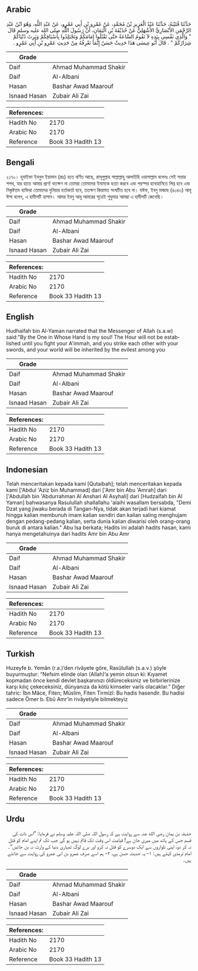 ## Arabic


<div dir="rtl" lang="ar" style={{fontSize:'larger',backgroundColor:'#f8f9fa',padding:20}}>
حَدَّثَنَا قُتَيْبَةُ، حَدَّثَنَا عَبْدُ الْعَزِيزِ بْنُ مُحَمَّدٍ، عَنْ عَمْرِو بْنِ أَبِي عَمْرٍو، عَنْ عَبْدِ اللَّهِ، وَهُوَ ابْنُ عَبْدِ الرَّحْمَنِ الأَنْصَارِيُّ الأَشْهَلِيُّ عَنْ حُذَيْفَةَ بْنِ الْيَمَانِ، أَنَّ رَسُولَ اللَّهِ صلى الله عليه وسلم قَالَ ‏ "‏ وَالَّذِي نَفْسِي بِيَدِهِ لاَ تَقُومُ السَّاعَةُ حَتَّى تَقْتُلُوا إِمَامَكُمْ وَتَجْتَلِدُوا بِأَسْيَافِكُمْ وَيَرِثَ دُنْيَاكُمْ شِرَارُكُمْ ‏"‏ ‏.‏ قَالَ أَبُو عِيسَى هَذَا حَدِيثٌ حَسَنٌ إِنَّمَا نَعْرِفُهُ مِنْ حَدِيثِ عَمْرِو بْنِ أَبِي عَمْرٍو ‏.‏
</div>
<div style={{backgroundColor:'#f8f9fa',padding:20, marginBottom: 10}}><table> <thead> <tr> <th>Grade</th> <th></th> </tr> </thead> <tbody> <tr><td>Daif</td><td>Ahmad Muhammad Shakir</td></tr><tr><td>Daif</td><td>Al-Albani</td></tr><tr><td>Hasan</td><td>Bashar Awad Maarouf</td></tr><tr><td>Isnaad Hasan</td><td>Zubair Ali Zai</td></tr></tbody></table><table> <thead> <tr> <th>References:</th> <th></th> </tr> </thead> <tbody><tr><td>Hadith No</td><td>2170</td></tr><tr><td>Arabic No</td><td>2170</td></tr><tr><td>Reference</td><td>Book 33 Hadith 13</td></tr></tbody></table></div>

## Bengali


<div dir="ltr" lang="bn" style={{fontSize:'larger',backgroundColor:'#f8f9fa',padding:20}}>
২১৭০। হুযাইফা ইবনুল ইয়ামান (রাঃ) হতে বর্ণিত আছে, রাসূলুল্লাহ সাল্লাল্লাহু আলাইহি ওয়াসাল্লাম বলেনঃ সেই সত্তার শপথ, যার হাতে আমার প্রাণ! যতক্ষণ না তোমরা তোমাদের ইমামকে হত্যা করবে এবং পরস্পর হানাহানিতে লিপ্ত হবে এবং নিকৃষ্টতম ব্যক্তিরা তোমাদের দুনিয়ার হর্তাকর্তা হবে, ততক্ষণ কিয়ামত সংঘটিত হবে না। যঈফ, ইবনু মাজাহ (৪০৪৩) আবূ ঈসা বলেন, এ হাদীসটি হাসান। আমর ইবনু আবূ আমরের সূত্রেই শুধুমাত্র আমরা এ হাদীসটি জেনেছি।
</div>
<div style={{backgroundColor:'#f8f9fa',padding:20, marginBottom: 10}}><table> <thead> <tr> <th>Grade</th> <th></th> </tr> </thead> <tbody> <tr><td>Daif</td><td>Ahmad Muhammad Shakir</td></tr><tr><td>Daif</td><td>Al-Albani</td></tr><tr><td>Hasan</td><td>Bashar Awad Maarouf</td></tr><tr><td>Isnaad Hasan</td><td>Zubair Ali Zai</td></tr></tbody></table><table> <thead> <tr> <th>References:</th> <th></th> </tr> </thead> <tbody><tr><td>Hadith No</td><td>2170</td></tr><tr><td>Arabic No</td><td>2170</td></tr><tr><td>Reference</td><td>Book 33 Hadith 13</td></tr></tbody></table></div>

## English


<div dir="ltr" lang="en" style={{fontSize:'larger',backgroundColor:'#f8f9fa',padding:20}}>
Hudhaifah bin Al-Yaman narrated that the Messenger of Allah (s.a.w) said:"By the One in Whose Hand is my soul! The Hour will not be established until you fight your A'immah, and you strike each other with your swords, and your world will be inherited by the evilest among you
</div>
<div style={{backgroundColor:'#f8f9fa',padding:20, marginBottom: 10}}><table> <thead> <tr> <th>Grade</th> <th></th> </tr> </thead> <tbody> <tr><td>Daif</td><td>Ahmad Muhammad Shakir</td></tr><tr><td>Daif</td><td>Al-Albani</td></tr><tr><td>Hasan</td><td>Bashar Awad Maarouf</td></tr><tr><td>Isnaad Hasan</td><td>Zubair Ali Zai</td></tr></tbody></table><table> <thead> <tr> <th>References:</th> <th></th> </tr> </thead> <tbody><tr><td>Hadith No</td><td>2170</td></tr><tr><td>Arabic No</td><td>2170</td></tr><tr><td>Reference</td><td>Book 33 Hadith 13</td></tr></tbody></table></div>

## Indonesian


<div dir="ltr" lang="id" style={{fontSize:'larger',backgroundColor:'#f8f9fa',padding:20}}>
Telah menceritakan kepada kami [Qutaibah]; telah menceritakan kepada kami ['Abdul 'Aziz bin Muhammad] dari ['Amr bin Abu 'Amrah] dari ['Abdullah bin 'Abdurrahman Al Anshari Al Asyhali] dari [Hudzaifah bin Al Yaman] bahwasanya Rasulullah shallallahu 'alaihi wasallam bersabda, "Demi Dzat yang jiwaku berada di Tangan-Nya, tidak akan terjadi hari kiamat hingga kalian membunuh imam kalian sendiri dan kalian saling menghujam dengan pedang-pedang kalian, serta dunia kalian diwarisi oleh orang-orang buruk di antara kalian." Abu Isa berkata; Hadits ini adalah hadits hasan, kami hanya mengetahuinya dari hadits Amr bin Abu Amr
</div>
<div style={{backgroundColor:'#f8f9fa',padding:20, marginBottom: 10}}><table> <thead> <tr> <th>Grade</th> <th></th> </tr> </thead> <tbody> <tr><td>Daif</td><td>Ahmad Muhammad Shakir</td></tr><tr><td>Daif</td><td>Al-Albani</td></tr><tr><td>Hasan</td><td>Bashar Awad Maarouf</td></tr><tr><td>Isnaad Hasan</td><td>Zubair Ali Zai</td></tr></tbody></table><table> <thead> <tr> <th>References:</th> <th></th> </tr> </thead> <tbody><tr><td>Hadith No</td><td>2170</td></tr><tr><td>Arabic No</td><td>2170</td></tr><tr><td>Reference</td><td>Book 33 Hadith 13</td></tr></tbody></table></div>

## Turkish


<div dir="ltr" lang="tr" style={{fontSize:'larger',backgroundColor:'#f8f9fa',padding:20}}>
Huzeyfe b. Yemân (r.a.)’den rivâyete göre, Rasûlullah (s.a.v.) şöyle buyurmuştur: “Nefsim elinde olan (Allah)’a yemin olsun ki: Kıyamet kopmadan önce kendi devlet başkanınızı öldüreceksiniz ve birbirlerinize karşı kılıç çekeceksiniz, dünyanıza da kötü kimseler varîs olacaklar.” Diğer tahric: İbn Mâce, Fiten; Müslim, Fiten Tirmizî: Bu hadis hasendir. Bu hadisi sadece Ömer b. Ebû Amr’in rivâyetiyle bilmekteyiz
</div>
<div style={{backgroundColor:'#f8f9fa',padding:20, marginBottom: 10}}><table> <thead> <tr> <th>Grade</th> <th></th> </tr> </thead> <tbody> <tr><td>Daif</td><td>Ahmad Muhammad Shakir</td></tr><tr><td>Daif</td><td>Al-Albani</td></tr><tr><td>Hasan</td><td>Bashar Awad Maarouf</td></tr><tr><td>Isnaad Hasan</td><td>Zubair Ali Zai</td></tr></tbody></table><table> <thead> <tr> <th>References:</th> <th></th> </tr> </thead> <tbody><tr><td>Hadith No</td><td>2170</td></tr><tr><td>Arabic No</td><td>2170</td></tr><tr><td>Reference</td><td>Book 33 Hadith 13</td></tr></tbody></table></div>

## Urdu


<div dir="rtl" lang="ur" style={{fontSize:'larger',backgroundColor:'#f8f9fa',padding:20}}>
حذیفہ بن یمان رضی الله عنہ سے روایت ہے کہ رسول اللہ صلی اللہ علیہ وسلم نے فرمایا: ”اس ذات کی قسم جس کے ہاتھ میں میری جان ہے! قیامت اس وقت تک قائم نہیں ہو گی جب تک تم اپنے امام کو قتل نہ کر دو، اپنی تلواروں سے ایک دوسرے کو قتل نہ کرو اور برے لوگ تمہاری دنیا کے وارث نہ بن جائیں“۔ امام ترمذی کہتے ہیں: ۱- یہ حدیث حسن ہے، ۲- ہم اسے صرف عمرو بن ابی عمرو کی روایت سے جانتے ہیں۔
</div>
<div style={{backgroundColor:'#f8f9fa',padding:20, marginBottom: 10}}><table> <thead> <tr> <th>Grade</th> <th></th> </tr> </thead> <tbody> <tr><td>Daif</td><td>Ahmad Muhammad Shakir</td></tr><tr><td>Daif</td><td>Al-Albani</td></tr><tr><td>Hasan</td><td>Bashar Awad Maarouf</td></tr><tr><td>Isnaad Hasan</td><td>Zubair Ali Zai</td></tr></tbody></table><table> <thead> <tr> <th>References:</th> <th></th> </tr> </thead> <tbody><tr><td>Hadith No</td><td>2170</td></tr><tr><td>Arabic No</td><td>2170</td></tr><tr><td>Reference</td><td>Book 33 Hadith 13</td></tr></tbody></table></div>